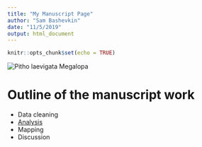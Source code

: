 ```yaml
---
title: "My Manuscript Page"
author: "Sam Bashevkin"
date: "11/5/2019"
output: html_document
---
```


```r
knitr::opts_chunk$set(echo = TRUE)
```

<img src="Megalop.jfif" title="Pitho laevigata Megalopa"/>

# Outline of the manuscript work

- Data cleaning
- [Analysis](Bottle-data.html)
- Mapping
- Discussion